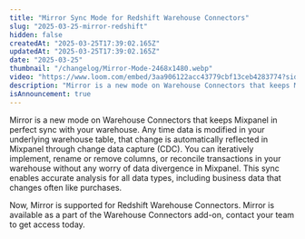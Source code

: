 ```yaml
---
title: "Mirror Sync Mode for Redshift Warehouse Connectors"
slug: "2025-03-25-mirror-redshift"
hidden: false
createdAt: "2025-03-25T17:39:02.165Z"
updatedAt: "2025-03-25T17:39:02.165Z"
date: "2025-03-25"
thumbnail: "/changelog/Mirror-Mode-2468x1480.webp"
video: "https://www.loom.com/embed/3aa906122acc43779cbf13ceb4283774?sid=209d0a63-4c67-43fa-aae8-4c14616a270a"
description: "Mirror is a new mode on Warehouse Connectors that keeps Mixpanel in perfect sync with your warehouse. Any time data is modified in your underlying warehouse table, that change is automatically reflected in Mixpanel through change data capture (CDC). You can iteratively implement, rename or remove columns, or reconcile transactions in your warehouse without any worry of data divergence in Mixpanel. This sync enables accurate analysis for all data types, including business data that changes often like purchases."
isAnnouncement: true
---
```


<ChangelogPostHeader
  date="2025-03-25"
  title="Mirror Sync Mode for Redshift Warehouse Connectors"
/>

Mirror is a new mode on Warehouse Connectors that keeps Mixpanel in perfect sync with your warehouse. Any time data is modified in your underlying warehouse table, that change is automatically reflected in Mixpanel through change data capture (CDC). You can iteratively implement, rename or remove columns, or reconcile transactions in your warehouse without any worry of data divergence in Mixpanel. This sync enables accurate analysis for all data types, including business data that changes often like purchases.

Now, Mirror is supported for Redshift Warehouse Connectors. Mirror is available as a part of the Warehouse Connectors add-on, contact your team to get access today.

<VideoButtonWithModal src="https://www.loom.com/embed/3aa906122acc43779cbf13ceb4283774?sid=209d0a63-4c67-43fa-aae8-4c14616a270a" />

